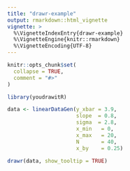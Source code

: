 ```yaml
---
title: "drawr-example"
output: rmarkdown::html_vignette
vignette: >
  %\VignetteIndexEntry{drawr-example}
  %\VignetteEngine{knitr::rmarkdown}
  %\VignetteEncoding{UTF-8}
---
```


```r
knitr::opts_chunk$set(
  collapse = TRUE,
  comment = "#>"
)
```

```r
library(youdrawitR)
```

```r
data <- linearDataGen(y_xbar = 3.9,
                      slope  = 0.8,
                      sigma  = 2.8,
                      x_min   = 0,
                      x_max   = 20,
                      N       = 40,
                      x_by    = 0.25)

drawr(data, show_tooltip = TRUE)
```

